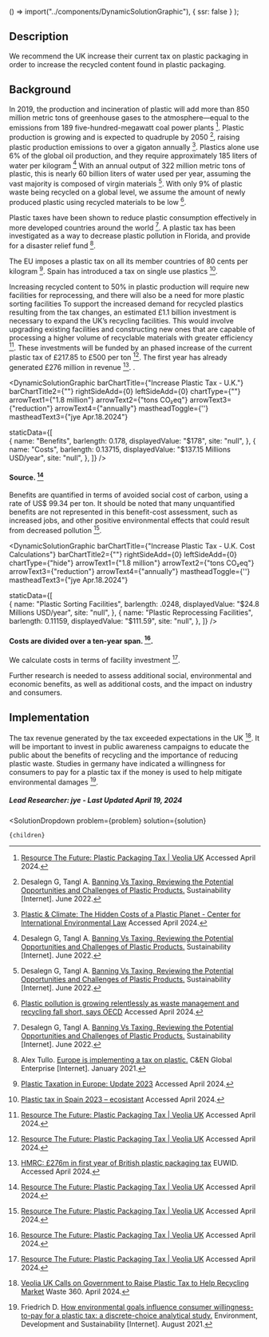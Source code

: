

  () => import("../components/DynamicSolutionGraphic"),
  { ssr: false }
);



## Description 

We recommend the UK increase their current tax on plastic packaging in order to increase the recycled content found in plastic packaging.

## Background

In 2019, the production and incineration of plastic will add more than 850 million metric tons of greenhouse gases to the atmosphere—equal to the emissions from 189 five-hundred-megawatt coal power plants [^"12"]. Plastic production is growing and is expected to quadruple by 2050 [^"3"], raising plastic production emissions to over a gigaton annually [^"13"]. Plastics alone use 6% of the global oil production, and they require approximately 185 liters of water per kilogram [^"3"] With an annual output of 322 million metric tons of plastic, this is nearly 60 billion liters of water used per year, assuming the vast majority is composed of virgin materials [^"3"]. With only 9% of plastic waste being recycled on a global level, we assume the amount of newly produced plastic using recycled materials to be low [^"15"].

Plastic taxes have been shown to reduce plastic consumption effectively in more developed countries around the world [^"3"]. A plastic tax has been investigated as a way to decrease plastic pollution in Florida, and provide for a disaster relief fund [^"11"].


The EU imposes a plastic tax on all its member countries of 80 cents per kilogram [^"6"]. Spain has introduced a tax on single use plastics  [^"5"]. 

Increasing recycled content to 50% in plastic production will require new facilities for reprocessing, and there will also be a need for more plastic sorting facilities To support the increased demand for recycled plastics resulting from the tax changes, an estimated £1.1 billion investment is necessary to expand the UK’s recycling facilities. This would involve upgrading existing facilities and constructing new ones that are capable of processing a higher volume of recyclable materials with greater efficiency [^"12"]. These investments will be funded by an phased increase of the current plastic tax of £217.85 to £500 per ton [^"12"]. The first year has already generated £276 million in revenue [^"16"].
.

<DynamicSolutionGraphic
  barChartTitle={"Increase Plastic Tax - U.K."}
  barChartTitle2={""}
  rightSideAdd={0}
  leftSideAdd={0}
  chartType={""}
  arrowText1={"1.8 million"}
  arrowText2={"tons CO₂eq"}
  arrowText3={"reduction"}
  arrowText4={"annually"}
  mastheadToggle={''}
  mastheadText3={"jye Apr.18.2024"}
  
  
  staticData={[   
     {
      name: "Benefits",
      barlength: 0.178,
      displayedValue: "$178",
      site: "null",
    },
    {
      name: "Costs",
      barlength: 0.13715,
      displayedValue: "$137.15 Millions USD/year",
      site: "null",
    }, 
  ]}
/>

#### Source. [^"12"]

Benefits are quantified in terms of avoided social cost of carbon, using a rate of US$ 99.34 per ton. It should be noted that many unquantified benefits are not represented in this benefit-cost assessment, such as increased jobs, and other positive environmental effects that could result from decreased pollution [^"12"].

<DynamicSolutionGraphic
  barChartTitle={"Increase Plastic Tax - U.K. Cost Calculations"}
  barChartTitle2={""}
  rightSideAdd={0}
  leftSideAdd={0}
  chartType={"hide"}
  arrowText1={"1.8 million"}
  arrowText2={"tons CO₂eq"}
  arrowText3={"reduction"}
  arrowText4={"annually"}
  mastheadToggle={''}
  mastheadText3={"jye Apr.18.2024"}
  
  
  staticData={[   
     {
      name: "Plastic Sorting Facilities",
      barlength: .0248,
      displayedValue: "$24.8 Millions USD/year",
      site: "null",
    },
    {
      name: "Plastic Reprocessing Facilities",
      barlength: 0.11159,
      displayedValue: "$111.59",
      site: "null",
    }, 
  ]}
/>

#### Costs are divided over a ten-year span. [^"12"].

We calculate costs in terms of facility investment [^"12"].

Further research is needed to assess additional social, environmental and economic benefits, as well as additional costs, and the impact on industry and consumers. 


## Implementation

The tax revenue generated by the tax exceeded expectations in the UK [^"1"]. It will be important to invest in public awareness campaigns to educate the public about the benefits of recycling and the importance of reducing plastic waste. Studies in germany have indicated a willingness for consumers to pay for a plastic tax if the money is used to help mitigate environmental damages [^"7"].



##### Lead Researcher: jye - Last Updated April 19, 2024


[^"1"]: [Veolia UK Calls on Government to Raise Plastic Tax to Help Recycling Market](https://www.waste360.com/plastics/veolia-uk-calls-on-government-to-raise-plastic-tax-to-help-recycling-market) Waste 360. April 2024.
[^"2"]:  [Veolia calls for "escalating" UK's plastic tax to boost recycling](https://euwid-recycling.com/news/business/veolia-calls-for-escalating-uks-plastic-tax-to-boost-recycling-110424/) EUWID. April 2024.
[^"3"]: Desalegn G, Tangl A. [ Banning Vs Taxing, Reviewing the Potential Opportunities and Challenges of Plastic Products.](http://dx.doi.org/10.3390/su14127189) Sustainability [Internet]. June 2022.
[^"4"]:  [Proposed Tax on Plastic Materials Would Be a Step Backward for Environment and Inflation - American Chemistry Council](https://www.americanchemistry.com/chemistry-in-america/news-trends/press-release/2023/proposed-tax-on-plastic-materials-would-be-a-step-backward-for-environment-and-inflation)  Accessed April 2024.
[^"5"]:  [Plastic tax in Spain 2023 – ecosistant](https://www.ecosistant.eu/en/plastic-tax-in-spain-2023/)  Accessed April 2024.
[^"6"]:  [Plastic Taxation in Europe: Update 2023](https://wts.com/wts.com/publications/climate-protection-green-tax-energy/2023/wtsglobal-plastic-taxation-in-europe-2023.pdf)  Accessed April 2024.
[^"7"]: Friedrich D. [How environmental goals influence consumer willingness-to-pay for a plastic tax: a discrete-choice analytical study.](http://dx.doi.org/10.1007/s10668-021-01781-7) Environment, Development and Sustainability [Internet]. August 2021.
[^"8"]:  [Plastic Taxation in Europe: Update 2023](https://wts.com/wts.com/publications/climate-protection-green-tax-energy/2023/wtsglobal-plastic-taxation-in-europe-2023.pdf)  Accessed April 2024.
[^"9"]: Walker T, Gramlich D, Dumont-Bergeron A.  [The Case for a Plastic Tax: A Review of Its Benefits and Disadvantages Within a Circular Economy.](http://dx.doi.org/10.1108/s2514-175920200000004010) Sustainability [Internet]. June 2020.
[^"10"]: Raymer, D. [Plastic Tax: An Alternative to Plastic Alternatives.](10.2139/ssrn.3642739) ERN: National. 2020.
[^"11"]: Alex Tullo. [Europe is implementing a tax on plastic.](http://dx.doi.org/10.1021/CEN-09902-COVER7) C&EN Global Enterprise [Internet]. January 2021. 
[^"12"]:  [Resource The Future: Plastic Packaging Tax | Veolia UK](https://www.veolia.co.uk/pptreport)  Accessed April 2024.
[^"13"]:  [Plastic & Climate: The Hidden Costs of a Plastic Planet - Center for International Environmental Law](https://www.ciel.org/project-update/plastic-climate-the-hidden-costs-of-a-plastic-planet/)  Accessed April 2024.
[^"14"]: Gracida-Alvarez UR, Benavides PT, Lee U, Wang M. [Life-cycle analysis of recycling of post-use plastic to plastic via pyrolysis.](http://dx.doi.org/10.1016/j.jclepro.2023.138867) Journal of Cleaner Production [Internet]. November 2023.
[^"15"]:  [Plastic pollution is growing relentlessly as waste management and recycling fall short, says OECD](https://www.oecd.org/environment/plastic-pollution-is-growing-relentlessly-as-waste-management-and-recycling-fall-short.htm)  Accessed April 2024.
[^"16"]:  [HMRC: £276m in first year of British plastic packaging tax](https://www.euwid-recycling.com/news/policy/hmrc-pound276m-in-first-year-of-british-plastic-packaging-tax-120923/) EUWID. Accessed April 2024.

  <SolutionDropdown 
    problem={problem} 
    solution={solution}
  >
    {children}
  </SolutionDropdown>